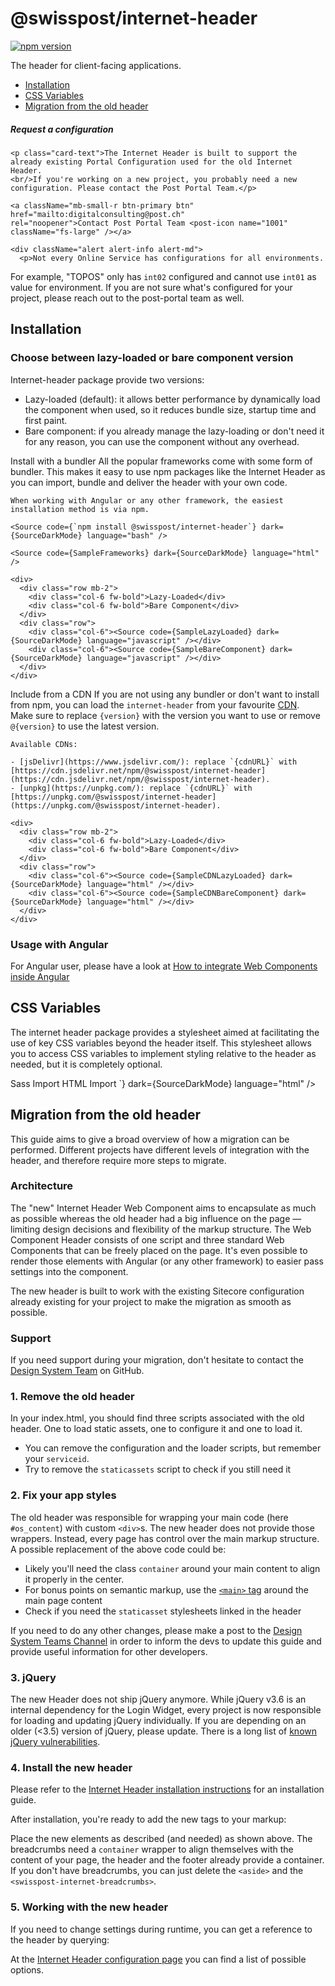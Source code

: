 
<Meta of={GettingStartedStories} />

# @swisspost/internet-header

[![npm version](https://badge.fury.io/js/@swisspost%2Finternet-header.svg)](https://badge.fury.io/js/@swisspost%2Finternet-header)

The header for client-facing applications.

<ul>
  <li><a href="#installation" target="_self">Installation</a></li>
  <li><a href="#css-variables" target="_self">CSS Variables</a></li>
  <li><a href="#migration-from-the-old-header" target="_self">Migration from the old header</a></li>
</ul>

<div class="card my-bigger-big">
  <div class="card-body">
    <h5 class="card-title">Request a configuration</h5>

    <p class="card-text">The Internet Header is built to support the already existing Portal Configuration used for the old Internet Header. 
    <br/>If you're working on a new project, you probably need a new configuration. Please contact the Post Portal Team.</p>

    <a className="mb-small-r btn-primary btn"
    href="mailto:digitalconsulting@post.ch"
    rel="noopener">Contact Post Portal Team <post-icon name="1001" className="fs-large" /></a>

    <div className="alert alert-info alert-md">
      <p>Not every Online Service has configurations for all environments.
For example, "TOPOS" only has `int02` configured and cannot use `int01` as value for environment.
If you are not sure what's configured for your project, please reach out to the post-portal team as well.</p>
    </div>
  </div>
</div>

## Installation

### Choose between lazy-loaded or bare component version

Internet-header package provide two versions:

- Lazy-loaded (default): it allows better performance by dynamically load the component when used, so it reduces bundle size, startup time and first paint.
- Bare component: if you already manage the lazy-loading or don't need it for any reason, you can use the component without any overhead.

<PostTabs>
  <PostTabHeader slot="tabs" panel="with-bundler">Install with a bundler</PostTabHeader>
  <PostTabPanel name="with-bundler">
    All the popular frameworks come with some form of bundler.
    This makes it easy to use npm packages like the Internet Header as you can import,
    bundle and deliver the header with your own code.

    When working with Angular or any other framework, the easiest installation method is via npm.

    <Source code={`npm install @swisspost/internet-header`} dark={SourceDarkMode} language="bash" />

    <Source code={SampleFrameworks} dark={SourceDarkMode} language="html" />

    <div>
      <div class="row mb-2">
        <div class="col-6 fw-bold">Lazy-Loaded</div>
        <div class="col-6 fw-bold">Bare Component</div>
      </div>
      <div class="row">
        <div class="col-6"><Source code={SampleLazyLoaded} dark={SourceDarkMode} language="javascript" /></div>
        <div class="col-6"><Source code={SampleBareComponent} dark={SourceDarkMode} language="javascript" /></div>
      </div>
    </div>
  </PostTabPanel>

  <PostTabHeader slot="tabs" panel="with-cdn">Include from a CDN</PostTabHeader>
  <PostTabPanel name="with-cdn">
    If you are not using any bundler or don't want to install from npm, you can load the `internet-header` from your favourite [CDN](https://en.wikipedia.org/wiki/Content_delivery_network).<br/>
    Make sure to replace `{version}` with the version you want to use or remove `@{version}` to use the latest version.

    Available CDNs:

    - [jsDelivr](https://www.jsdelivr.com/): replace `{cdnURL}` with [https://cdn.jsdelivr.net/npm/@swisspost/internet-header](https://cdn.jsdelivr.net/npm/@swisspost/internet-header).
    - [unpkg](https://unpkg.com/): replace `{cdnURL}` with [https://unpkg.com/@swisspost/internet-header](https://unpkg.com/@swisspost/internet-header).

    <div>
      <div class="row mb-2">
        <div class="col-6 fw-bold">Lazy-Loaded</div>
        <div class="col-6 fw-bold">Bare Component</div>
      </div>
      <div class="row">
        <div class="col-6"><Source code={SampleCDNLazyLoaded} dark={SourceDarkMode} language="html" /></div>
        <div class="col-6"><Source code={SampleCDNBareComponent} dark={SourceDarkMode} language="html" /></div>
      </div>
    </div>
  </PostTabPanel>
</PostTabs>

### Usage with Angular

For Angular user, please have a look at [How to integrate Web Components inside Angular](/?path=/docs/8426deb2-3d6d-4fcc-90e6-1ca9737b2ed0--docs#usage-of-web-components)

## CSS Variables

The internet header package provides a stylesheet aimed at facilitating the use of key CSS variables beyond the header itself.
This stylesheet allows you to access CSS variables to implement styling relative to the header as needed, but it is completely optional.

<PostTabs>
  <PostTabHeader slot="tabs" panel="sass-import">Sass Import</PostTabHeader>
  <PostTabPanel name="sass-import">
    <Source code={`@use "@swisspost/internet-header/dist/siwsspost-internet-header/siwsspost-internet-header.css";`} dark={SourceDarkMode} language="scss" />
  </PostTabPanel>
  <PostTabHeader slot="tabs" panel="html-import">HTML Import</PostTabHeader>
  <PostTabPanel name="html-import">
    <Source code={`<link rel="stylesheet" href="@swisspost/internet-header/dist/siwsspost-internet-header/siwsspost-internet-header.css"/>`} dark={SourceDarkMode} language="html" />
  </PostTabPanel>
</PostTabs>

## Migration from the old header

This guide aims to give a broad overview of how a migration can be performed.
Different projects have different levels of integration with the header,
and therefore require more steps to migrate.

### Architecture

The "new"
Internet Header Web Component aims
to encapsulate as much as possible whereas the old header had a big influence on the page —
limiting design decisions and flexibility of the markup structure.
The Web Component Header consists of one script and three standard Web Components that can be freely placed on the page.
It's even possible to render those elements with Angular
(or any other framework) to easier pass settings into the component.

The new header is built
to work with the existing Sitecore configuration
already existing for your project to make the migration as smooth as possible.

### Support

If you need support during your migration,
don't hesitate
to contact the [Design System Team](https://github.com/swisspost/design-system/discussions/categories/general) on GitHub.

### 1. Remove the old header

In your index.html, you should find three scripts associated with the old header.
One to load static assets, one to configure it and one to load it.

- You can remove the configuration and the loader scripts, but remember your `serviceid`.
- Try to remove the `staticassets` script to check if you still need it

<Source code={SampleOld} dark={true} language="html" />

### 2. Fix your app styles

The old header was responsible for wrapping your main code (here `#os_content`) with custom `<div>`s.
The new header does not provide those wrappers.
Instead, every page has control over the main markup structure.
A possible replacement of the above code could be:

<Source code={SampleFixAppStyles} dark={true} language="html" />

- Likely you'll need the class `container` around your main content to align it properly in the center.
- For bonus points on semantic markup, use the [`<main>` tag](https://developer.mozilla.org/en-US/docs/Web/HTML/Element/main) around the main page content
- Check if you need the `staticasset` stylesheets linked in the header

If you need to do any other changes,
please make a post to the [Design System Teams Channel](https://teams.microsoft.com/l/channel/19%3ae7fa68fb13eb40b4bf4604edea5f4b3e%40thread.tacv2/%25F0%259F%259A%2591%2520Support?groupId=123c7c9e-052a-40e6-98d3-6cc6d46bad0a&tenantId=3ae7c479-0cf1-47f4-8f84-929f364eff67)
in order to inform the devs to update this guide and provide useful information for other developers.

### 3. jQuery

The new Header does not ship jQuery anymore.
While jQuery v3.6 is an internal dependency for the Login Widget,
every project is now responsible for loading and updating jQuery individually.
If you are depending on an older (&lt;3.5) version of jQuery, please update.
There is a long list of [known jQuery vulnerabilities](https://security.snyk.io/package/npm/jquery).

### 4. Install the new header

Please refer to the [Internet Header installation instructions](/?path=/docs/9b02bcb2-3b6a-4271-b550-675a62ff3890--docs) for an installation guide.

After installation, you're ready to add the new tags to your markup:

<Source code={SampleInstall} dark={SourceDarkMode} language="html" />

Place the new elements as described (and needed) as shown above.
The breadcrumbs need a `container` wrapper to align themselves with the content of your page,
the header and the footer already provide a container.
If you don't have breadcrumbs, you can just delete the `<aside>` and the `<swisspost-internet-breadcrumbs>`.

### 5. Working with the new header

If you need to change settings during runtime, you can get a reference to the header by querying:

<Source code={SampleReference} dark={SourceDarkMode} language="typescript" />

At the [Internet Header configuration page](/?path=/docs/ebb11274-091b-4cb7-9a3f-3e0451c9a865--docs) you can find a list of possible options.
